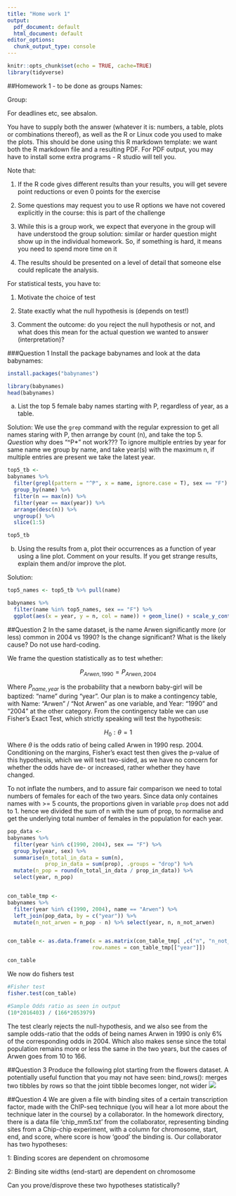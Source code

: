 ```yaml
---
title: "Home work 1"
output:
  pdf_document: default
  html_document: default
editor_options: 
  chunk_output_type: console
---
```


```r
knitr::opts_chunk$set(echo = TRUE, cache=TRUE)
library(tidyverse)
```

##Homework 1 - to be done as groups
Names:

Group:

For deadlines etc, see absalon. 

You have to supply both the answer (whatever it is: numbers, a table, plots or combinations thereof), as well as the R or Linux code you used to make the plots. This should be done using this R markdown template: we want both the R markdown file and a resulting PDF. For PDF output, you may have to install some extra programs - R studio will tell you. 

Note that:

1. If the R code gives different results than your results, you will get severe point reductions or even 0 points for the exercise

2. Some questions may request you to use R options we have not covered explicitly in the course: this is part of the challenge

3. While this is a group work, we expect that everyone in the group will have understood the group solution: similar or harder question might show up in the individual homework. So, if something is hard, it means you need to spend more time on it

4. The results should be presented on a level of detail that someone else could replicate the analysis. 

For statistical tests, you have to:

1) Motivate the choice of test 

2) State exactly what the null hypothesis is (depends on test!)

3) Comment the outcome: do you reject the null hypothesis or not, and what does this mean for the actual question we wanted to answer (interpretation)?


###Question 1
Install the package babynames and look at the data babynames:

```r
install.packages("babynames")
```



```r
library(babynames)
head(babynames)
```

a) List the top 5 female baby names starting with P, regardless of year, as a table. 

Solution: 
We use the `grep` command with the regular expression to get all names staring with P, then arrange by count (n), and take the top 5.
*Question* why does "^P*" not work???
To ignore multiple entries by year for same name we group by name, and take year(s) with the maximum n, if multiple entries are present we take the latest year.

```r
top5_tb <- 
babynames %>% 
  filter(grepl(pattern = "^P", x = name, ignore.case = T), sex == "F") %>%
  group_by(name) %>% 
  filter(n == max(n)) %>% 
  filter(year == max(year)) %>% 
  arrange(desc(n)) %>% 
  ungroup() %>% 
  slice(1:5)

top5_tb

```


b) Using the results from a, plot their occurrences as a function of year using a line plot.  Comment on your results. If you get strange results, explain them and/or improve the plot. 

Solution:
```r
top5_names <- top5_tb %>% pull(name)

babynames %>% 
  filter(name %in% top5_names, sex == "F") %>%
  ggplot(aes(x = year, y = n, col = name)) + geom_line() + scale_y_continuous(trans = "log10")


```



##Question 2
In the same dataset, is the name Arwen significantly more (or less) common in 2004 vs 1990? Is the change significant? What is the likely cause? Do not use hard-coding. 

We frame the question statistically as to test whether: 

$$ P_{Arwen, 1990} = P_{Arwen, 2004}  $$ 

Where $P_{name,year}$ is the probability that a newborn baby-girl will be baptized: "name" during "year".
Our plan is to make a contingency table, with Name: "Arwen" / "Not Arwen" as one variable, and Year: "1990" and "2004" at the other category. From the contingency table we can use Fisher's Exact Test, which strictly speaking will test the hypothesis:

$$
H_0: \theta = 1
$$
Where $\theta$ is the odds ratio of being called Arwen in 1990 resp. 2004. Conditioning on the margins, Fisher's exact test then gives the p-value of this hypothesis, which we will test two-sided, as we have no concern for whether the odds have de- or increased, rather whether they have changed.

To not inflate the numbers, and to assure fair comparison we need to total numbers of females for each of the two years. Since data only containes names with >= 5 counts, the proportions given in variable `prop` does not add to 1. 
hence we divided the sum of n with the sum of prop, to normalise and get the underlying total number of females in the population for each year.



```r
pop_data <- 
babynames %>% 
  filter(year %in% c(1990, 2004), sex == "F") %>% 
  group_by(year, sex) %>% 
  summarise(n_total_in_data = sum(n), 
            prop_in_data = sum(prop), .groups = "drop") %>% 
  mutate(n_pop = round(n_total_in_data / prop_in_data)) %>% 
  select(year, n_pop)


con_table_tmp <- 
babynames %>% 
  filter(year %in% c(1990, 2004), name == "Arwen") %>% 
  left_join(pop_data, by = c("year")) %>% 
  mutate(n_not_arwen = n_pop - n) %>% select(year, n, n_not_arwen)


con_table <- as.data.frame(x = as.matrix(con_table_tmp[ ,c("n", "n_not_arwen")]), 
                           row.names = con_table_tmp[["year"]]) 

con_table
```

We now do fishers test

```r
#Fisher test
fisher.test(con_table)

#Sample Odds ratio as seen in output
(10*2016403) / (166*2053979)

```

The test clearly rejects the null-hypothesis, and we also see from the sample odds-ratio that the odds of being names Arwen in 1990 is only 6% of the corresponding odds in 2004. Which also makes sense since the total population remains more or less the same in the two years, but the cases of Arwen goes from 10 to 166.


##Question 3
Produce the following plot starting from the flowers dataset. A potentially useful function that you may not have seen: bind_rows():  merges two tibbles by rows so that the joint tibble  becomes longer, not wider
![](example.png)


##Question 4
We are given a file with binding sites of a certain transcription factor, made with the ChIP-seq technique (you will hear a lot more about the technique later in the course) by a collaborator. 
In the homework directory, there is a data file 'chip_mm5.txt' from the collaborator, representing binding sites from a Chip-chip experiment, with a column for  chromosome, start, end, and score, where score is how 'good' the binding is. Our collaborator has two hypotheses:

1: Binding scores are dependent on chromosome

2: Binding site widths (end-start) are dependent on chromosome

Can you prove/disprove these two hypotheses statistically?

